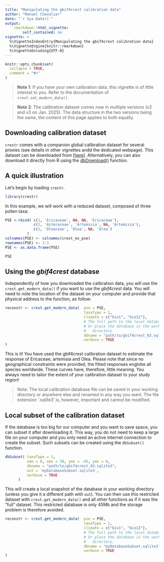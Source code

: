 ```yaml
---
title: "Manipulating the gbif4crest calibration data"
author: "Manuel Chevalier"
date: "`r Sys.Date()`"
output:
    rmarkdown::html_vignette:
        self_contained: no
vignette: >
  %\VignetteIndexEntry{Manipulating the gbif4crest calibration data}
  %\VignetteEngine{knitr::rmarkdown}
  %\VignetteEncoding{UTF-8}
---
```


```r
knitr::opts_chunk$set(
  collapse = TRUE,
  comment = "#>"
)
```

> **Note 1**: If you have your own calibration data, this vignette is of little interest to you. Refer to the documentation of `crest.set_modern_data()`.

> **Note 2**: The calibration dataset comes now in multiple versions (v2 and v3 on Jan. 2025). The data structure in the two versions being the same, the content of this page applies to both equally.


## Downloading calibration dataset

`crestr` comes with a companion global calibration dataset for several proxies (see details in other vignettes andd the dedicated webpage). This dataset can be downloaded from [[here]](https://figshare.com/articles/dataset/GBIF_for_CREST_database/6743207){target="_blank"}. Alternatively, you can also download it directly from R using the [dbDownload()](https://www.manuelchevalier.com/crestr/reference/dbDownload.html){target="_blank"} function.



## A quick illustration

Let's begin by loading `crestr`.
```r
library(crestr)
```

In this example, we will work with a reduced dataset, composed of three pollen taxa:

```r
PSE <-rbind( c(1, 'Ericaceae', NA, NA, 'Ericaceae'),
             c(2, 'Asteraceae', 'Artemisia', NA, 'Artemisia'),
             c(2, 'Oleaceae', 'Olea', NA, 'Olea')
          )
colnames(PSE) <- colnames(crest_ex_pse)
rownames(PSE) <- 1:3
PSE <- as.data.frame(PSE)
```
```r
PSE
```


## Using the _gbif4crest_ database

Independently of how you downloaded the calibration data, you will use the `crest.get_modern_data()` if you want to use the _gbif4crest_ data. You will
need to note the location of the dataset on your computer and provide that
physical address to the function, as follow:

```r
reconstr <- crest.get_modern_data(  pse = PSE,
                                    taxaType = 1,
                                    climate = c("bio1", "bio12"),
                                    # The full path to the local database
                                    # Or place the database in the working
                                    #   directory.
                                    dbname = "path/to/gbif4crest_03.sqlite3",
                                    verbose = TRUE
)
```

This is it! You have used the gbif4crest calibration dataset to estimate the response of Ericaceae, artemisia and Olea. Please note that since no geographical constraints were provided, the fitted responses englobe all species worldwide. These curves have, therefore, little meaning. You always need to tailor the extent of your calibration dataset to your study region!

> Note: The local calibration database file can be saved in your working directory or anywhere else and renamed in any way you want. The file extension '.sqlite3' is, however, important and cannot be modified.



## Local subset of the calibration dataset

If the database is too big for our computer and you want to save space, you can subset it after downloading it. This way, you do not need to keep a large file on your computer and you only need an active internet connection to create the subset. Such subsets can be created using the `dbSubset()` function.

```r
dbSubset( taxaType = 1,
          xmn = 0, xmx = 50, ymn = -45, ymx = 0,
          dbname = "path/to/gbif4crest_03.sqlite3",
          out = 'myDatabaseSubset.sqlite3',
          verbose = TRUE
      )
```

This will create a local snapshot of the database in your working directory (unless you give it a different path with `out`). You can then use this restricted dataset with `crest.get_modern_data()` and all other functions as if it was the "full" dataset. This restricted database is only 45Mb and the storage problem is therefore avoided.

```r
reconstr <- crest.get_modern_data(  pse = PSE,
                                    taxaType = 1,
                                    climate = c("bio1", "bio12"),
                                    # The full path to the local database
                                    # Or place the database in the working
                                    #   directory.
                                    dbname = "myDatabaseSubset.sqlite3",
                                    verbose = TRUE
)
```
